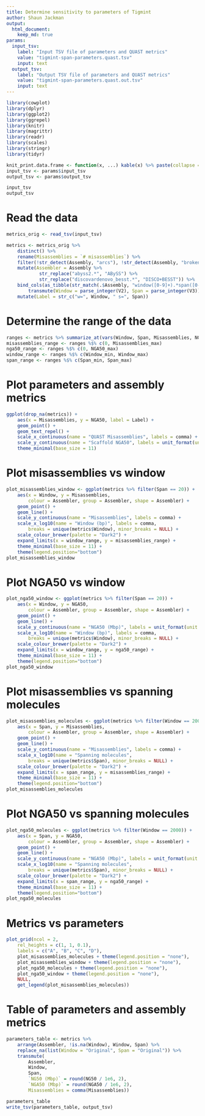 ```yaml
---
title: Determine sensitivity to parameters of Tigmint
author: Shaun Jackman
output:
  html_document:
    keep_md: true
params:
  input_tsv:
    label: "Input TSV file of parameters and QUAST metrics"
    value: "tigmint-span-parameters.quast.tsv"
    input: text
  output_tsv:
    label: "Output TSV file of parameters and QUAST metrics"
    value: "tigmint-span-parameters.quast.out.tsv"
    input: text
---
```


```r
library(cowplot)
library(dplyr)
library(ggplot2)
library(ggrepel)
library(knitr)
library(magrittr)
library(readr)
library(scales)
library(stringr)
library(tidyr)

knit_print.data.frame <- function(x, ...) kable(x) %>% paste(collapse = "\n") %>% asis_output
input_tsv <- params$input_tsv
output_tsv <- params$output_tsv

input_tsv
output_tsv
```

# Read the data

```r
metrics_orig <- read_tsv(input_tsv)

metrics <- metrics_orig %>%
	distinct() %>%
	rename(Misassemblies = `# misassemblies`) %>%
	filter(!str_detect(Assembly, "arcs"), !str_detect(Assembly, "broken")) %>%
	mutate(Assembler = Assembly %>%
			str_replace("abyss2.*", "ABySS") %>%
			str_replace("discovardenovo_besst.*", "DISCO+BESST")) %>%
	bind_cols(as_tibble(str_match(.$Assembly, "window([0-9]+).*span([0-9]+)")) %>%
		transmute(Window = parse_integer(V2), Span = parse_integer(V3))) %>%
	mutate(Label = str_c("w=", Window, " s=", Span))
```

# Determine the range of the data
```r
ranges <- metrics %>% summarize_at(vars(Window, Span, Misassemblies, NGA50), funs(min, max), na.rm = TRUE)
misassemblies_range <- ranges %$% c(0, Misassemblies_max)
nga50_range <- ranges %$% c(0, NGA50_max)
window_range <- ranges %$% c(Window_min, Window_max)
span_range <- ranges %$% c(Span_min, Span_max)
```

# Plot parameters and assembly metrics
```r
ggplot(drop_na(metrics)) +
	aes(x = Misassemblies, y = NGA50, label = Label) +
	geom_point() +
	geom_text_repel() +
	scale_x_continuous(name = "QUAST Misassemblies", labels = comma) +
	scale_y_continuous(name = "Scaffold NGA50", labels = unit_format(unit = "Mbp", scale = 1e-6)) +
	theme_minimal(base_size = 11)
```

# Plot misassemblies vs window
```r
plot_misassemblies_window <- ggplot(metrics %>% filter(Span == 20)) +
	aes(x = Window, y = Misassemblies,
		colour = Assembler, group = Assembler, shape = Assembler) +
	geom_point() +
	geom_line() +
	scale_y_continuous(name = "Misassemblies", labels = comma) +
	scale_x_log10(name = "Window (bp)", labels = comma,
		breaks = unique(metrics$Window), minor_breaks = NULL) +
	scale_colour_brewer(palette = "Dark2") +
	expand_limits(x = window_range, y = misassemblies_range) +
	theme_minimal(base_size = 11) +
	theme(legend.position="bottom")
plot_misassemblies_window
```

# Plot NGA50 vs window
```r
plot_nga50_window <- ggplot(metrics %>% filter(Span == 20)) +
	aes(x = Window, y = NGA50,
		colour = Assembler, group = Assembler, shape = Assembler) +
	geom_point() +
	geom_line() +
	scale_y_continuous(name = "NGA50 (Mbp)", labels = unit_format(unit = "", scale = 1e-6)) +
	scale_x_log10(name = "Window (bp)", labels = comma,
		breaks = unique(metrics$Window), minor_breaks = NULL) +
	scale_colour_brewer(palette = "Dark2") +
	expand_limits(x = window_range, y = nga50_range) +
	theme_minimal(base_size = 11) +
	theme(legend.position="bottom")
plot_nga50_window
```

# Plot misassemblies vs spanning molecules
```r
plot_misassemblies_molecules <- ggplot(metrics %>% filter(Window == 2000)) +
	aes(x = Span, y = Misassemblies,
		colour = Assembler, group = Assembler, shape = Assembler) +
	geom_point() +
	geom_line() +
	scale_y_continuous(name = "Misassemblies", labels = comma) +
	scale_x_log10(name = "Spanning molecules",
		breaks = unique(metrics$Span), minor_breaks = NULL) +
	scale_colour_brewer(palette = "Dark2") +
	expand_limits(x = span_range, y = misassemblies_range) +
	theme_minimal(base_size = 11) +
	theme(legend.position="bottom")
plot_misassemblies_molecules
```

# Plot NGA50 vs spanning molecules
```r
plot_nga50_molecules <- ggplot(metrics %>% filter(Window == 2000)) +
	aes(x = Span, y = NGA50,
		colour = Assembler, group = Assembler, shape = Assembler) +
	geom_point() +
	geom_line() +
	scale_y_continuous(name = "NGA50 (Mbp)", labels = unit_format(unit = "", scale = 1e-6)) +
	scale_x_log10(name = "Spanning molecules",
		breaks = unique(metrics$Span), minor_breaks = NULL) +
	scale_colour_brewer(palette = "Dark2") +
	expand_limits(x = span_range, y = nga50_range) +
	theme_minimal(base_size = 11) +
	theme(legend.position="bottom")
plot_nga50_molecules
```

# Metrics vs parameters
```r
plot_grid(ncol = 2,
	rel_heights = c(1, 1, 0.1),
	labels = c("A", "B", "C", "D"),
	plot_misassemblies_molecules + theme(legend.position = "none"),
	plot_misassemblies_window + theme(legend.position = "none"),
	plot_nga50_molecules + theme(legend.position = "none"),
	plot_nga50_window + theme(legend.position = "none"),
	NULL,
	get_legend(plot_misassemblies_molecules))
```

# Table of parameters and assembly metrics
```r
parameters_table <- metrics %>%
	arrange(Assembler, !is.na(Window), Window, Span) %>%
	replace_na(list(Window = "Original", Span = "Original")) %>%
	transmute(
		Assembler,
		Window,
		Span,
		`NG50 (Mbp)` = round(NG50 / 1e6, 2),
		`NGA50 (Mbp)` = round(NGA50 / 1e6, 2),
		Misassemblies = comma(Misassemblies))

parameters_table
write_tsv(parameters_table, output_tsv)
```
